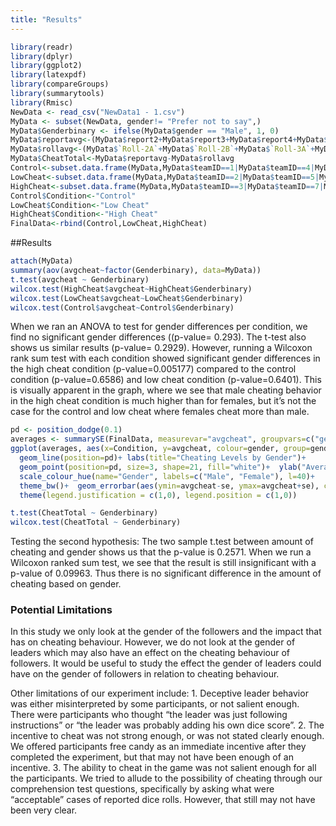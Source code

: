 ---
title: "Results"
---

```{r include=FALSE}
library(readr)
library(dplyr)
library(ggplot2)
library(latexpdf)
library(compareGroups)
library(summarytools)
library(Rmisc)
NewData <- read_csv("NewData1 - 1.csv")
MyData <- subset(NewData, gender!= "Prefer not to say",)
MyData$Genderbinary <- ifelse(MyData$gender == "Male", 1, 0)
MyData$reportavg<-(MyData$report2+MyData$report3+MyData$report4+MyData$report5+MyData$report6+MyData$report7)/6
MyData$rollavg<-(MyData$`Roll-2A`+MyData$`Roll-2B`+MyData$`Roll-3A`+MyData$`Roll-3B`+MyData$`Roll-4A`+MyData$`Roll-4B`+MyData$`Roll-5A`+MyData$`Roll-5B`+MyData$`Roll-6A`+MyData$`Roll-6B`+MyData$`Roll-7A`+MyData$`Roll-7B`)/6
MyData$CheatTotal<-MyData$reportavg-MyData$rollavg
Control<-subset.data.frame(MyData,MyData$teamID==1|MyData$teamID==4|MyData$teamID==6|MyData$teamID==10|MyData$teamID==13|MyData$teamID==14|MyData$teamID==19|MyData$teamID==22|MyData$teamID==25|MyData$teamID==28|MyData$teamID==31|MyData$teamID==34|MyData$teamID==37|MyData$teamID==40|MyData$teamID==43|MyData$teamID==48|MyData$teamID==49)
LowCheat<-subset.data.frame(MyData,MyData$teamID==2|MyData$teamID==5|MyData$teamID==8|MyData$teamID==11|MyData$teamID==15|MyData$teamID==16|MyData$teamID==20|MyData$teamID==23|MyData$teamID==26|MyData$teamID==29|MyData$teamID==32|MyData$teamID==35|MyData$teamID==35|MyData$teamID==38|MyData$teamID==41|MyData$teamID==44|MyData$teamID==47|MyData$teamID==50)
HighCheat<-subset.data.frame(MyData,MyData$teamID==3|MyData$teamID==7|MyData$teamID==9|MyData$teamID==12|MyData$teamID==17|MyData$teamID==18|MyData$teamID==21|MyData$teamID==24|MyData$teamID==27|MyData$teamID==30|MyData$teamID==33|MyData$teamID==36|MyData$teamID==39|MyData$teamID==42|MyData$teamID==45|MyData$teamID==46|MyData$teamID==51)
Control$Condition<-"Control"
LowCheat$Condition<-"Low Cheat"
HighCheat$Condition<-"High Cheat"
FinalData<-rbind(Control,LowCheat,HighCheat)

```



##Results

```{r echo=FALSE}
attach(MyData)
summary(aov(avgcheat~factor(Genderbinary), data=MyData))
t.test(avgcheat ~ Genderbinary)
wilcox.test(HighCheat$avgcheat~HighCheat$Genderbinary)
wilcox.test(LowCheat$avgcheat~LowCheat$Genderbinary)
wilcox.test(Control$avgcheat~Control$Genderbinary)
```

When we ran an ANOVA to test for gender differences per condition, we find no significant gender differences ((p-value= 0.293). The t-test also shows us similar results (p-value= 0.2929).
However, running a Wilcoxon rank sum test with each condition showed significant gender differences in the high cheat condition (p-value=0.005177) compared to the control condition (p-value=0.6586) and low cheat condition (p-value=0.6401).
This is visually apparent in the graph, where we see that male cheating behavior in the high cheat condition is much higher than for females, but it's not the case for the control and low cheat where females cheat more than male. 

```{r echo=FALSE}
pd <- position_dodge(0.1)
averages <- summarySE(FinalData, measurevar="avgcheat", groupvars=c("gender", "Condition" ))
ggplot(averages, aes(x=Condition, y=avgcheat, colour=gender, group=gender))+
  geom_line(position=pd)+ labs(title="Cheating Levels by Gender")+
  geom_point(position=pd, size=3, shape=21, fill="white")+  ylab("Average Cheating")+
  scale_colour_hue(name="Gender", labels=c("Male", "Female"), l=40)+
  theme_bw()+  geom_errorbar(aes(ymin=avgcheat-se, ymax=avgcheat+se), colour="black", width=.1, position=pd)+ 
  theme(legend.justification = c(1,0), legend.position = c(1,0))
```

```{r echo=FALSE}
t.test(CheatTotal ~ Genderbinary)
wilcox.test(CheatTotal ~ Genderbinary)
``` 

Testing the second hypothesis: The two sample t.test between amount of cheating and gender shows us that the p-value is 0.2571. When we run a Wilcoxon ranked sum test, we see that the result is still insignificant with a p-value of 0.09963. Thus there is no significant difference in the amount of cheating based on gender.



### Potential Limitations
In this study we only look at the gender of the followers and the impact that has on cheating behaviour. However, we do not look at the gender of leaders which may also have an effect on the cheating behaviour of followers. It would be useful to study the effect the gender of leaders could have on the gender of followers in relation to cheating behaviour.

Other limitations of our experiment include:
1. Deceptive leader behavior was either misinterpreted by some participants, or not salient enough. There were participants who thought "the leader was just following instructions" or "the leader was probably adding his own dice score". 
2. The incentive to cheat was not strong enough, or was not stated clearly enough. We offered participants free candy as an immediate incentive after they completed the experiment, but that may not have been enough of an incentive.
3. The ability to cheat in the game was not salient enough for all the participants. We tried to allude to the possibility of cheating through our comprehension test questions, specifically by asking what were "acceptable" cases of reported dice rolls. However, that still may not have been very clear.
